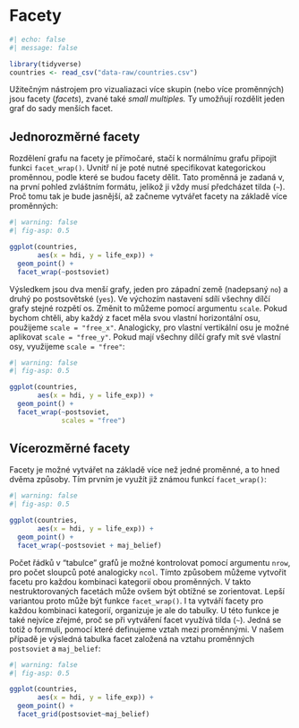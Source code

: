 # Facety

```r
#| echo: false
#| message: false

library(tidyverse)
countries <- read_csv("data-raw/countries.csv")
```

Užitečným nástrojem pro vizualiazaci více skupin (nebo více proměnných) jsou facety (*facets*), zvané také *small multiples.* Ty umožňují rozdělit jeden graf do sady menších facet.

## Jednorozměrné facety

Rozdělení grafu na facety je přímočaré, stačí k normálnímu grafu připojit funkci `facet_wrap()`. Uvnitř ní je poté nutné specifikovat kategorickou proměnnou, podle které se budou facety dělit. Tato proměnná je zadaná v, na první pohled zvláštním formátu, jelikož ji vždy musí předcházet tilda (`~`). Proč tomu tak je bude jasnější, až začneme vytvářet facety na základě více proměnných:

```r
#| warning: false
#| fig-asp: 0.5

ggplot(countries,
       aes(x = hdi, y = life_exp)) +
  geom_point() +
  facet_wrap(~postsoviet)
```

Výsledkem jsou dva menší grafy, jeden pro západní země (nadepsaný `no`) a druhý po postsovětské (`yes`). Ve výchozím nastavení sdílí všechny dílčí grafy stejné rozpětí os. Změnit to můžeme pomocí argumentu `scale`. Pokud bychom chtěli, aby každý z facet měla svou vlastní horizontální osu, použijeme `scale = "free_x"`. Analogicky, pro vlastní vertikální osu je možné aplikovat `scale = "free_y"`. Pokud mají všechny dílčí grafy mít své vlastní osy, využijeme `scale = "free"`:

```r
#| warning: false
#| fig-asp: 0.5

ggplot(countries,
       aes(x = hdi, y = life_exp)) +
  geom_point() +
  facet_wrap(~postsoviet,
             scales = "free")
```

## Vícerozměrné facety

Facety je možné vytvářet na základě více než jedné proměnné, a to hned dvěma způsoby. Tím prvním je využít již známou funkcí `facet_wrap()`:

```r
#| warning: false
#| fig-asp: 0.5

ggplot(countries,
       aes(x = hdi, y = life_exp)) +
  geom_point() +
  facet_wrap(~postsoviet + maj_belief)
```

Počet řádků v "tabulce" grafů je možné kontrolovat pomocí argumentu `nrow`, pro počet sloupců poté analogicky `ncol`. Tímto způsobem můžeme vytvořit facetu pro každou kombinaci kategorií obou proměnných. V takto nestruktorovaných facetách může ovšem být obtížné se zorientovat. Lepší variantou proto může být funkce `facet_wrap()`. I ta vytváří facety pro každou kombinaci kategorií, organizuje je ale do tabulky. U této funkce je také nejvíce zřejmé, proč se při vytváření facet využívá tilda (`~`). Jedná se totiž o formuli, pomocí které definujeme vztah mezi proměnnými. V našem případě je výsledná tabulka facet založená na vztahu proměnných `postsoviet` a `maj_belief`:

```r
#| warning: false
#| fig-asp: 0.5

ggplot(countries,
       aes(x = hdi, y = life_exp)) +
  geom_point() +
  facet_grid(postsoviet~maj_belief)
```
